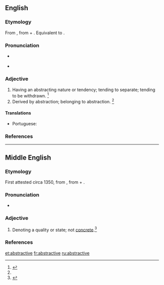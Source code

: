 ==English==

===Etymology===
From {{etyl|ML.|en}} {{term|abstractivus|lang=la}}, from {{etyl|la|en}} {{term|abstractus||drawn away|lang=la}} + {{term|-ivus||-ive|lang=la}}. Equivalent to {{suffix|abstract|ive|lang=en}}.

===Pronunciation===
* {{a|RP}} {{IPA|/əbˈstɹæk.tɪv/|lang=en}}
* {{a|US}} {{IPA|/æbˈstɹæk.tɪv/|/əbˈstɹæk.tɪv/|lang=en}}

===Adjective===
{{en-adj}}

# Having an abstracting nature or tendency; tending to separate; tending to be withdrawn. {{defdate|First attested in the late 15<sup>th</sup> century.}}<ref name=SOED>{{R:SOED5|page=10}}</ref>
# Derived by abstraction; belonging to abstraction. {{defdate|First attested in the late 15<sup>th</sup> century.}}<ref name=SOED/>

====Translations====
{{trans-top|having an abstracting nature or tendency}}
* Portuguese: {{t|pt|abstrativo}}
{{trans-mid}}
{{trans-bottom}}

===References===
<references/>

----

==Middle English==

===Etymology===
First attested circa 1350, from {{etyl|ML.|enm}} {{term|abstractivus|lang=la}}, from {{etyl|la|enm}} {{term|abstractus||drawn away|lang=la}} + {{term|-ivus||-ive|lang=la}}.

===Pronunciation===
* {{a|RP}} {{IPA|/əbˈstɹæk.tɪv/|lang=enm}}

===Adjective===
{{enm-adj}}

# {{context|grammar|lang=enm}} Denoting a quality or state; not [[concrete]].<ref name=SOED>{{reference-book|last =|first =|authorlink =|coauthors =|editor =Brown, Lesley|others =|title = The Shorter Oxford English Dictionary|origdate =|origyear = 1933|origmonth =|url =|format =|accessdate =|accessyear =|accessmonth =|edition = 5th|date =|year =2003|month =|publisher =Oxford University Press|location =Oxford, UK|language =|id =|doi =|isbn =978-0-19-860575-7|lccn =|ol =|pages =10|chapter =|chapterurl =|quote =}}</ref>

===References===
<references/>

[[et:abstractive]]
[[fr:abstractive]]
[[ru:abstractive]]